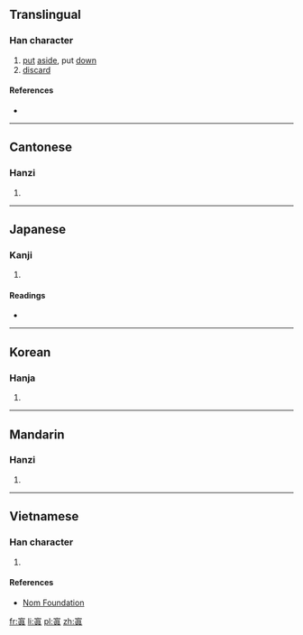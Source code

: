 {{also|置}}
==Translingual==

===Han character===
{{Han char|rn=40|rad=宀|as=10|sn=13|four=3080<sub>1</sub>|canj=十十月金 (JJBC)|ids=⿱[[宀]][[真]]}}

# [[put]] [[aside]], put [[down]]
# [[discard]]

====References====
* {{Han ref|kx=0289.270|dkj=07257|dj=0573.180|hdz=20945.090|uh=5BD8|ud=23512|bh=DD49|bd=56649}}

----

==Cantonese==

===Hanzi===
{{yue-hanzi|jyut=zi3|y=ji3}}

# {{defn|lang=yue|sort=宀10}}

----

==Japanese==

===Kanji===
{{ja-kanji|grade=|rs=宀10}}

# {{defn|lang=ja|sort=宀10}}

====Readings====
* {{ja-readings|on=[[し]] (shi)|kun=[[おく]] (oku), [[いれる]] (ireru), [[とめる]] (tomeru), [[すこる]] (sukoru)}}

----

==Korean==

===Hanja===
{{ko-hanja|hangeul=치|rv=chi|mr=ch'i}}

# {{defn|lang=ko|sort=宀10}}

----

==Mandarin==

===Hanzi===
{{cmn-hanzi|pin=[[zhì]] ([[zhi4]]), [[nìng]] ([[ning4]])|wg=chih<sup>4</sup>, ning<sup>4</sup>}}

# {{defn|lang=cmn|sort=宀10}}

----

==Vietnamese==

===Han character===
{{vi-readings|rs=宀10| hanviet = trí}}

# {{defn|lang=vi|sort=宀10}}

====References====
*[http://nomfoundation.org/common/nom_details.php?codepoint=5bd8 Nom Foundation]

[[fr:寘]]
[[li:寘]]
[[pl:寘]]
[[zh:寘]]